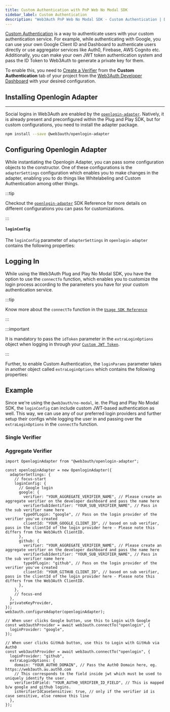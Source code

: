 ```yaml
---
title: Custom Authentication with PnP Web No Modal SDK
sidebar_label: Custom Authentication
description: "Web3Auth PnP Web No Modal SDK - Custom Authentication | Documentation - Web3Auth"
---
```



[Custom Authentication](/features/custom-authentication) is a way to authenticate users with your
custom authentication service. For example, while authenticating with Google, you can use your own
Google Client ID and Dashboard to authenticate users directly or use aggregator services like Auth0,
Firebase, AWS Cognito etc. Additionally, you can make your own JWT token authentication system and
pass the ID Token to Web3Auth to generate a private key for them.

To enable this, you need to [Create a Verifier](/auth-provider-setup/verifiers) from the **Custom
Authentication** tab of your project from the
[Web3Auth Developer Dashboard](https://dashboard.web3auth.io) with your desired configuration.

<GrowthPlanNote />

## Installing Openlogin Adapter

---

Social logins in Web3Auth are enabled by the [`openlogin-adapter`](/sdk/pnp/web/adapters/openlogin).
Natively, it is already present and preconfigured within the Plug and Play SDK, but for custom
configurations, you need to install the adapter package.

```bash npm2yarn
npm install --save @web3auth/openlogin-adapter
```

## Configuring Openlogin Adapter

While instantiating the Openlogin Adapter, you can pass some configuration objects to the
constructor. One of these configurations is the `adapterSettings` configuration which enables you to
make changes in the adapter, enabling you to do things like Whitelabeling and Custom Authentication
among other things.

:::tip

Checkout the [`openlogin-adapter`](/sdk/pnp/web/adapters/openlogin) SDK Reference for more details
on different configurations you can pass for customizations.

:::

#### `loginConfig`

The `loginConfig` parameter of `adapterSettings` in `openlogin-adapter` contains the following
properties:

<LoginConfig />

## Logging In

While using the Web3Auth Plug and Play No Modal SDK, you have the option to use the `connectTo`
function, which enables you to customize the login process according to the parameters you have for
your custom authentication service.

<ConnectTo />

:::tip

Know more about the `connectTo` function in the
[`Usage SDK Reference`](/sdk/pnp/web/no-modal/usage#logging-in-the-user)

:::

:::important

It is mandatory to pass the `idToken` parameter in the `extraLoginOptions` object when logging in
through your [`Custom JWT Token`](/auth-provider-setup/byo-jwt-provider/).

:::

Further, to enable Custom Authentication, the `loginParams` parameter takes in another object called
`extraLoginOptions` which contains the following properties:

<ExtraLoginOptions />

## Example

Since we're using the `@web3auth/no-modal`, ie. the Plug and Play No Modal SDK, the `loginConfig`
can include custom JWT-based authentication as well. This way, we can use any of our preferred login
providers and further setup their configs while logging the user in and passing over the
`extraLoginOptions` in the `connectTo` function.

### Single Verifier

<CustomAuthenticationCoreExample />

<ConnectToExample />

### Aggregate Verifier

```tsx
import OpenloginAdapter from "@web3auth/openlogin-adapter";

const openloginAdapter = new OpenloginAdapter({
  adapterSettings: {
    // focus-start
    loginConfig: {
      // Google login
      google: {
        verifier: "YOUR_AGGREGATE_VERIFIER_NAME", // Please create an aggregate verifier on the developer dashboard and pass the name here
        verifierSubIdentifier: "YOUR_SUB_VERIFIER_NAME", // Pass in the sub verifier name here
        typeOfLogin: "google", // Pass on the login provider of the verifier you've created
        clientId: "YOUR_GOOGLE_CLIENT_ID", // based on sub verifier, pass in the clientId of the login provider here - Please note this differs from the Web3Auth ClientID.
      },
      github: {
        verifier: "YOUR_AGGREGATE_VERIFIER_NAME", // Please create an aggregate verifier on the developer dashboard and pass the name here
        verifierSubIdentifier: "YOUR_SUB_VERIFIER_NAME", // Pass in the sub verifier name here
        typeOfLogin: "github", // Pass on the login provider of the verifier you've created
        clientId: "YOUR_GITHUB_CLIENT_ID", // based on sub verifier, pass in the clientId of the login provider here - Please note this differs from the Web3Auth ClientID.
      },
    },
    // focus-end
  },
  privateKeyProvider,
});
web3auth.configureAdapter(openloginAdapter);
```

```tsx
// When user clicks Google button, use this to Login with Google
const web3authProvider = await web3auth.connectTo("openlogin", {
  loginProvider: "google",
});

// When user clicks GitHub button, use this to Login with GitHub via Auth0
const web3authProvider = await web3auth.connectTo("openlogin", {
  loginProvider: "github",
  extraLoginOptions: {
    domain: "YOUR_AUTH0_DOMAIN", // Pass the Auth0 Domain here, eg. https://web3auth.au.auth0.com
    // This corresponds to the field inside jwt which must be used to uniquely identify the user.
    verifierIdField: "YOUR_AUTH0_VERIFIER_ID_FIELD", // This is mapped b/w google and github logins.
    isVerifierIdCaseSensitive: true, // only if the verifier id is case sensitive, else remove this line
  },
});
```
